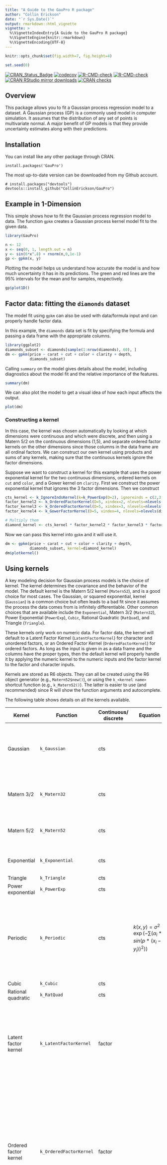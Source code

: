 ---
title: "A Guide to the GauPro R package"
author: "Collin Erickson"
date: "`r Sys.Date()`"
output: rmarkdown::html_vignette
vignette: >
  %\VignetteIndexEntry{A Guide to the GauPro R package}
  %\VignetteEngine{knitr::rmarkdown}
  %\VignetteEncoding{UTF-8}
---

```{r, echo=FALSE}
knitr::opts_chunk$set(fig.width=7, fig.height=4) 

set.seed(0)
```

<!-- badges: start -->
[![CRAN_Status_Badge](https://www.r-pkg.org/badges/version/GauPro)](https://cran.r-project.org/package=GauPro)
[![codecov](https://codecov.io/gh/CollinErickson/GauPro/branch/master/graph/badge.svg)](https://app.codecov.io/gh/CollinErickson/GauPro)
[![R-CMD-check](https://github.com/CollinErickson/GauPro/workflows/R-CMD-check/badge.svg)](https://github.com/CollinErickson/GauPro/actions)
[![R-CMD-check](https://github.com/CollinErickson/GauPro/actions/workflows/R-CMD-check.yaml/badge.svg)](https://github.com/CollinErickson/GauPro/actions/workflows/R-CMD-check.yaml)
[![CRAN RStudio mirror downloads](https://cranlogs.r-pkg.org/badges/last-month/GauPro?color=blue)](https://r-pkg.org/pkg/GauPro)
[![CRAN checks](https://badges.cranchecks.info/summary/GauPro.svg)](https://cran.r-project.org/web/checks/check_results_GauPro.html)
<!-- badges: end -->

## Overview

This package allows you to fit a Gaussian process regression model to a dataset. 
A Gaussian process (GP) is a commonly used model in computer simulation.
It assumes that the distribution of any set of points is multivariate
normal.
A major benefit of GP models is that they provide uncertainty estimates along
with their predictions.


## Installation

You can install like any other package through CRAN.

```
install.packages('GauPro')
```

The most up-to-date version can be downloaded from 
my Github account.

```
# install.packages("devtools")
devtools::install_github("CollinErickson/GauPro")
```


## Example in 1-Dimension

This simple shows how to fit the Gaussian process regression model to data.
The function `gpkm` creates a Gaussian process kernel model fit to the
given data.

```{r, libraryGauPro}
library(GauPro)
```


```{r, fitsine}
n <- 12
x <- seq(0, 1, length.out = n)
y <- sin(6*x^.8) + rnorm(n,0,1e-1)
gp <- gpkm(x, y)
```

Plotting the model helps us understand how accurate the model is and how much
uncertainty it has in its predictions.
The green and red lines are the 95% intervals for the mean and for samples,
respectively.

```{r, plotsine}
gp$plot1D()
```

## Factor data: fitting the `diamonds` dataset

The model fit using `gpkm` can also be used with data/formula input and
can properly handle factor data.

In this example, the `diamonds` data set is fit by specifying the formula
and passing a data frame with the appropriate columns.


```{r fit_dm}
library(ggplot2)
diamonds_subset <- diamonds[sample(1:nrow(diamonds), 60), ]
dm <- gpkm(price ~ carat + cut + color + clarity + depth,
           diamonds_subset)
```

Calling `summary` on the model gives details about the model, including
diagnostics about the model fit and the relative importance of the features.

```{r summary_dm}
summary(dm)
```

We can also plot the model to get a visual idea of how each input affects the
output.

```{r plot_dm}
plot(dm)
```

### Constructing a kernel

In this case, the kernel was chosen automatically by looking at which dimensions
were continuous and which were discrete, and then using a Matern 5/2 on the 
continuous dimensions (1,5), and separate ordered factor kernels on the other
dimensions since those columns in the data frame are all ordinal factors.
We can construct our own kernel using products and sums of any kernels,
making sure that the continuous kernels ignore the factor dimensions.

Suppose we want to construct a kernel for this example that uses the power
exponential kernel for the two continuous dimensions, ordered kernels on 
`cut` and `color`, and a Gower kernel on `clarity`.
First we construct the power exponential kernel that ignores the 3 factor
dimensions.
Then we construct 

```{r diamond_construct_kernel}
cts_kernel <- k_IgnoreIndsKernel(k=k_PowerExp(D=2), ignoreinds = c(2,3,4))
factor_kernel2 <- k_OrderedFactorKernel(D=5, xindex=2, nlevels=nlevels(diamonds_subset[[2]]))
factor_kernel3 <- k_OrderedFactorKernel(D=5, xindex=3, nlevels=nlevels(diamonds_subset[[3]]))
factor_kernel4 <- k_GowerFactorKernel(D=5, xindex=4, nlevels=nlevels(diamonds_subset[[4]]))

# Multiply them
diamond_kernel <- cts_kernel * factor_kernel2 * factor_kernel3 * factor_kernel4
```

Now we can pass this kernel into `gpkm` and it will use it.

```{r diamond_construct_kernel_fit}
dm <- gpkm(price ~ carat + cut + color + clarity + depth,
           diamonds_subset, kernel=diamond_kernel)
dm$plotkernel()
```







## Using kernels

A key modeling decision for Gaussian process models is the choice of kernel.
The kernel determines the covariance and the behavior of the model.
The default kernel is the Matern 5/2 kernel (`Matern52`), and is a good
choice for most cases.
The Gaussian, or squared exponential, kernel (`Gaussian`) is a common choice
but often leads to a bad fit since it assumes the process the data comes
from is infinitely differentiable.
Other common choices that are available include the `Exponential`,
Matern 3/2 (`Matern32`),
Power Exponential (`PowerExp`),
`Cubic`,
Rational Quadratic (`RatQuad`),
and Triangle (`Triangle`).

These kernels only work on numeric data.
For factor data, the kernel will default to a
Latent Factor Kernel (`LatentFactorKernel`) for character and unordered factors,
or an Ordered Factor Kernel (`OrderedFactorKernel`) for ordered factors.
As long as the input is given in as a data frame and the columns have the
proper types, then the default kernel will properly handle it by applying
the numeric kernel to the numeric inputs and
the factor kernel to the factor and character inputs.

Kernels are stored as R6 objects.
They can all be created using the R6 object generator (e.g., `Matern52$new()`),
or using the `k_<kernel name>` shortcut function (e.g., `k_Matern52()`).
The latter is easier to use (and recommended) since R will show the function
arguments and autocomplete.

The following table shows details on all the kernels available.

| Kernel | Function | Continuous/<br />discrete | Equation | Notes |
| --- | --- | --- | --- | --- |
| Gaussian | `k_Gaussian` | cts |  | Often causes issues since it assumes infinite differentiability. Experts don't recommend using it. |
| Matern 3/2 | `k_Matern32` | cts | | Assumes one time differentiability. This is often too low of an assumption. |
| Matern 5/2 | `k_Matern52` | cts | | Assumes two time differentiability. Generally the best. |
| Exponential | `k_Exponential` | cts | |  Equivalent to Matern 1/2. Assumes no differentiability. |
| Triangle | `k_Triangle` | cts | | |
| Power exponential | `k_PowerExp` | cts | | |
| Periodic | `k_Periodic` | cts | $k(x, y) = \sigma^2 * \exp(-\sum(\alpha_i*sin(p * (x_i-y_i))^2))$ | The only kernel that takes advantage of periodic data. But there is often incoherence far apart, so you will likely want to multiply by one of the standard kernels. |
| Cubic | `k_Cubic` | cts | | |
| Rational quadratic | `k_RatQuad` | cts | | |
| Latent factor kernel | `k_LatentFactorKernel` | factor | | This embeds each discrete value into a low dimensional space and calculates the distances in that space. This works well when there are many discrete values. |
| Ordered factor kernel | `k_OrderedFactorKernel` | factor | | This maintains the order of the discrete values. E.g., if there are 3 levels, it will ensure that 1 and 2 have a higher correlation than 1 and 3. This is similar to embedding into a latent space with 1 dimension and requiring the values to be kept in numerical order. |
| Factor kernel | `k_FactorKernel` | factor | | This fits a parameter for every pair of possible values. E.g., if there are 4 discrete values, it will fit 6 (4 choose 2) values. This doesn't scale well. When there are many discrete values, use any of the other factor kernels. |
| Gower factor kernel | `k_GowerFactorKernel` | factor | $k(x,y) = \begin{cases} 1,  & \text{if } x=y \\ p, & \text{if } x \neq y  \end{cases}$ | This is a very simple factor kernel. For the relevant dimension, the correlation will either be 1 if the value are the same, or $p$ if they are different. |
| Ignore indices | `k_IgnoreIndsKernel` | N/A | | Use this to create a kernel that ignores certain dimensions. Useful when you want to fit different kernel types to different dimensions or when there is a mix of continuous and discrete dimensions. |

Factor kernels: note that these all only work on a single dimension. If there
are multiple factor dimensions in your input, then they each will be given a
different factor kernel.

## Combining kernels

Kernels can be combined by multiplying or adding them directly.

The following example uses the product of a periodic and a Matern 5/2 kernel
to fit periodic data.

```{r combine seed, include=F}
set.seed(99)
```


```{r combine_periodic}
x <- 1:20
y <- sin(x) + .1*x^1.3
combo_kernel <- k_Periodic(D=1) * k_Matern52(D=1)
gp <- gpkm(x, y, kernel=combo_kernel, nug.min=1e-6)
gp$plot()
```

For an example of a more complex kernel being constructed,
see the diamonds section above.







## Intro to GPs

*(This section used to be the main vignette on CRAN for this package.)*


This R package provides R code for fitting Gaussian process models to data.
The code is created using the `R6` class structure, which is why `$` is used to access object methods.

A Gaussian process fits a model to a dataset, which gives a function that gives a prediction for the mean at any point along with a variance of this prediction.

Suppose we have the data below

```{r oldvignettedata}
x <- seq(0,1,l=10)
y <- abs(sin(2*pi*x))^.8
ggplot(aes(x,y), data=cbind(x,y)) +
  geom_point()
```

A linear model (LM) will fit a straight line through the data and clearly does not describe the underlying function producing the data.

```{r oldvignettedata_plot}
ggplot(aes(x,y), data=cbind(x,y)) +
    geom_point() +
    stat_smooth(method='lm')
```

A Gaussian process is a type of model that assumes that the distribution of points
follows a multivariate distribution.

In GauPro, we can fit a GP model with Gaussian correlation function using
the function `gpkm`.

```{r oldvignettedata_gpkm}
library(GauPro)
gp <- gpkm(x, y, kernel=k_Gaussian(D=1), parallel=FALSE)
```

Now we can plot the predictions given by the model.
Shown below, this model looks much better than a linear model.

```{r oldvignettedata_plot1D}
gp$plot1D()
```

A very useful property of GP's is that they give a predicted error.
The red lines give an approximate 95% confidence interval for the value at
each point (measure value, not the mean).
The width of the prediction interval is largest between points
and goes to zero near data points, which is what we would hope for.

GP models give distributions for the predictions.
Realizations from these distributions give an idea of
what the true function may look like.
Calling `$cool1Dplot()` on the 1-D gp object shows 20 realizations.
The realizations are most different away from the design points.

```{r oldvignettedata_cool1Dplot}
if (requireNamespace("MASS", quietly = TRUE)) {
  gp$cool1Dplot()
}
```


### Using kernels

The kernel, or covariance function, has a large effect on
the Gaussian process being estimated.
Many different kernels are available in the `gpkm()` function which
creates the GP object.

The example below shows what the Matern 5/2 kernel gives.

```{r oldvignettedata_maternplot}
kern <- k_Matern52(D=1)
gpk <- gpkm(matrix(x, ncol=1), y, kernel=kern, parallel=FALSE)
if (requireNamespace("MASS", quietly = TRUE)) {
  plot(gpk)
}
```

The exponential kernel is shown below. You can see that it
has a huge effect on the model fit.
The exponential kernel assumes the correlation between points
dies off very quickly, so there is much more uncertainty
and variation in the predictions and sample paths.


```{r oldvignettedata_exponentialplot}
kern.exp <- k_Exponential(D=1)
gpk.exp <- gpkm(matrix(x, ncol=1), y, kernel=kern.exp, parallel=FALSE)
if (requireNamespace("MASS", quietly = TRUE)) {
  plot(gpk.exp)
}
```


### Trends

Along with the kernel the trend can also be set.
The trend determines what the mean of a point is without
any information from the other points.
I call it a trend instead of mean because I refer to the
posterior mean as the mean, whereas the trend is the mean
of the normal distribution.
Currently the three options are to have a mean 0,
a constant mean (default and recommended), or  a linear model.

With the exponential kernel above we see some
regression to the mean. Between points the prediction
reverts towards the mean of `r gpk$trend$m`.
Also far away from any data the prediction will near this value.

Below when we use a mean of 0 we do not see
this same reversion.


```{r oldvignettedata_trendplot}
kern.exp <- k_Exponential(D=1)
trend.0 <- trend_0$new()
gpk.exp <- gpkm(matrix(x, ncol=1), y, kernel=kern.exp, trend=trend.0, parallel=FALSE)
if (requireNamespace("MASS", quietly = TRUE)) {
  plot(gpk.exp)
}
```
